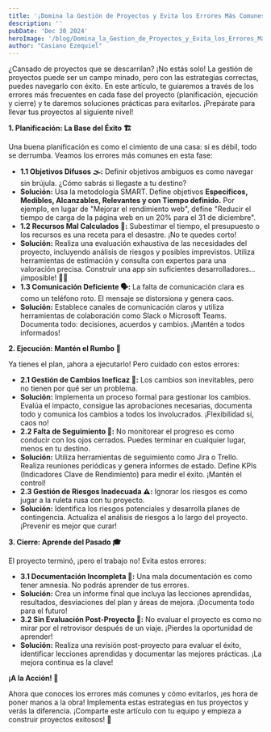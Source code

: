 ```yaml
---
title: '¡Domina la Gestión de Proyectos y Evita los Errores Más Comunes!'
description: ''
pubDate: 'Dec 30 2024'
heroImage: '/blog/Domina_la_Gestion_de_Proyectos_y_Evita_los_Errores_Mas_Comunes.jpg'
author: "Casiano Ezequiel"
---
```

¿Cansado de proyectos que se descarrilan? ¡No estás solo! La gestión de proyectos puede ser un campo minado, pero con las estrategias correctas, puedes navegarlo con éxito. En este artículo, te guiaremos a través de los errores más frecuentes en cada fase del proyecto (planificación, ejecución y cierre) y te daremos soluciones prácticas para evitarlos. ¡Prepárate para llevar tus proyectos al siguiente nivel!


**1\. Planificación: La Base del Éxito 🏗️**


Una buena planificación es como el cimiento de una casa: si es débil, todo se derrumba. Veamos los errores más comunes en esta fase:


* **1.1 Objetivos Difusos 🌫️:** Definir objetivos ambiguos es como navegar sin brújula. ¿Cómo sabrás si llegaste a tu destino?
* **Solución:** Usa la metodología SMART. Define objetivos **Específicos, Medibles, Alcanzables, Relevantes y con Tiempo definido.** Por ejemplo, en lugar de "Mejorar el rendimiento web", define "Reducir el tiempo de carga de la página web en un 20% para el 31 de diciembre".
* **1.2 Recursos Mal Calculados 🧮:** Subestimar el tiempo, el presupuesto o los recursos es una receta para el desastre. ¡No te quedes corto!
* **Solución:** Realiza una evaluación exhaustiva de las necesidades del proyecto, incluyendo análisis de riesgos y posibles imprevistos. Utiliza herramientas de estimación y consulta con expertos para una valoración precisa. Construir una app sin suficientes desarrolladores… ¡imposible! 🙅‍♀️
* **1.3 Comunicación Deficiente 🗣️:** La falta de comunicación clara es como un teléfono roto. El mensaje se distorsiona y genera caos.
* **Solución:** Establece canales de comunicación claros y utiliza herramientas de colaboración como Slack o Microsoft Teams. Documenta todo: decisiones, acuerdos y cambios. ¡Mantén a todos informados!


**2\. Ejecución: Mantén el Rumbo 🧭**


Ya tienes el plan, ¡ahora a ejecutarlo! Pero cuidado con estos errores:


* **2.1 Gestión de Cambios Ineficaz 🔄:** Los cambios son inevitables, pero no tienen por qué ser un problema.
* **Solución:** Implementa un proceso formal para gestionar los cambios. Evalúa el impacto, consigue las aprobaciones necesarias, documenta todo y comunica los cambios a todos los involucrados. ¡Flexibilidad sí, caos no!
* **2.2 Falta de Seguimiento 👀:** No monitorear el progreso es como conducir con los ojos cerrados. Puedes terminar en cualquier lugar, menos en tu destino.
* **Solución:** Utiliza herramientas de seguimiento como Jira o Trello. Realiza reuniones periódicas y genera informes de estado. Define KPIs (Indicadores Clave de Rendimiento) para medir el éxito. ¡Mantén el control!
* **2.3 Gestión de Riesgos Inadecuada ⚠️:** Ignorar los riesgos es como jugar a la ruleta rusa con tu proyecto.
* **Solución:** Identifica los riesgos potenciales y desarrolla planes de contingencia. Actualiza el análisis de riesgos a lo largo del proyecto. ¡Prevenir es mejor que curar!


**3\. Cierre: Aprende del Pasado 🎓**


El proyecto terminó, ¡pero el trabajo no! Evita estos errores:


* **3.1 Documentación Incompleta 📁:** Una mala documentación es como tener amnesia. No podrás aprender de tus errores.
* **Solución:** Crea un informe final que incluya las lecciones aprendidas, resultados, desviaciones del plan y áreas de mejora. ¡Documenta todo para el futuro!
* **3.2 Sin Evaluación Post-Proyecto 🤔:** No evaluar el proyecto es como no mirar por el retrovisor después de un viaje. ¡Pierdes la oportunidad de aprender!
* **Solución:** Realiza una revisión post-proyecto para evaluar el éxito, identificar lecciones aprendidas y documentar las mejores prácticas. ¡La mejora continua es la clave!


**¡A la Acción! 💪**


Ahora que conoces los errores más comunes y cómo evitarlos, ¡es hora de poner manos a la obra! Implementa estas estrategias en tus proyectos y verás la diferencia. ¡Comparte este artículo con tu equipo y empieza a construir proyectos exitosos! 🎉